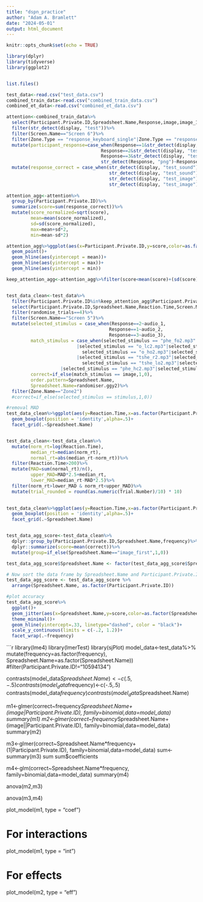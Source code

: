 ```yaml
---
title: "dspn_practice"
author: "Adam A. Bramlett"
date: "2024-05-01"
output: html_document
---
```


```r
knitr::opts_chunk$set(echo = TRUE)

library(dplyr)
library(tidyverse)
library(ggplot2)


list.files()
```
```r
test_data<-read.csv("test_data.csv")
combined_train_data<-read.csv("combined_train_data.csv")
combined_et_data<-read.csv("combined_et_data.csv")
```

```r

attention<-combined_train_data%>%
  select(Participant.Private.ID,Spreadsheet.Name,Response,image,image_1:image_3,display,sound_stimuli,audio_1,audio_2,audio_3,Screen.Name,Zone.Name,Zone.Type,tester_1:tester_3)%>%
  filter(str_detect(display, "test"))%>%
  filter(Screen.Name=="Screen 6")%>%
  filter(Zone.Type == "response_keyboard_single"|Zone.Type == "response_button_image")%>%
  mutate(participant_response=case_when(Response==1&str_detect(display, "test_sound")~tester_1,
                                   Response==2&str_detect(display, "test_sound")~tester_2,
                                   Response==3&str_detect(display, "test_sound")~tester_3,
                                   str_detect(Response, "png")~Response))%>%
  mutate(response_correct = case_when(str_detect(display, "test_sound")&sound_stimuli==participant_response~0,
                                      str_detect(display, "test_sound")&sound_stimuli!=participant_response~1,
                                      str_detect(display, "test_image")&image==participant_response~0,
                                      str_detect(display, "test_image")&image!=participant_response~1))
  
attention_agg<-attention%>%
  group_by(Participant.Private.ID)%>%
  summarize(score=sum(response_correct))%>%
  mutate(score_normalized=sqrt(score),
         mean=mean(score_normalized),
         sd=sd(score_normalized),
         max=mean+sd*2,
         min=mean-sd*2)

attention_agg%>%ggplot(aes(x=Participant.Private.ID,y=score,color=as.factor(Participant.Private.ID)))+
  geom_point()+
  geom_hline(aes(yintercept = mean))+
  geom_hline(aes(yintercept = max))+
  geom_hline(aes(yintercept = min))

keep_attention_agg<-attention_agg%>%filter(score<mean(score)+(sd(score)*2))
```

```r

```



```r
test_data_clean<-test_data%>%
  filter(Participant.Private.ID%in%keep_attention_agg$Participant.Private.ID)%>%
  select(Participant.Private.ID,Spreadsheet.Name,Reaction.Time,Screen.Name,Zone.Name,Response,Reaction.Time,image,audio_1,audio_2,audio_3,stimulus,randomise_trials,frequency,segment,image,Trial.Number,randomiser.ggy2)%>%
  filter(randomise_trials==4)%>%
  filter(Screen.Name=="Screen 5")%>%
  mutate(selected_stimulus = case_when(Response==2~audio_1,
                                      Response==1~audio_2,
                                      Response==3~audio_3),
         match_stimulus = case_when(selected_stimulus == "phe_fo2.mp3"|selected_stimulus == "phe_fo.mp3"
                          |selected_stimulus == "o_lc2.mp3"|selected_stimulus == "o_lc.mp3"~"bluesquare.png",
                            selected_stimulus == "o_ho2.mp3"|selected_stimulus == "o_ho.mp3"
                          |selected_stimulus == "tshe_r2.mp3"|selected_stimulus == "tshe_r.mp3"~"redcircle.png",
                            selected_stimulus == "tshe_lo2.mp3"|selected_stimulus == "tshe_lo.mp3"
                    |selected_stimulus == "phe_hc2.mp3"|selected_stimulus == "phe_hc.mp3"~"yellowtriangle.png"),
         correct=if_else(match_stimulus == image,1,0),
         order.pattern=Spreadsheet.Name,
         Spreadsheet.Name=randomiser.ggy2)%>%
  filter(Zone.Name=="Zone2")
  #correct=if_else(selected_stimulus == stimulus,1,0))

#removal MAD
test_data_clean%>%ggplot(aes(y=Reaction.Time,x=as.factor(Participant.Private.ID),fill=as.factor(Participant.Private.ID)))+
  geom_boxplot(position = 'identity',alpha=.5)+
  facet_grid(.~Spreadsheet.Name)


test_data_clean<-test_data_clean%>%
  mutate(norm_rt=log(Reaction.Time),
         median_rt=median(norm_rt),
         normal_rt=abs(median_rt-norm_rt))%>%
  filter(Reaction.Time>200)%>%
  mutate(MAD=sum(normal_rt)/n(),
         upper_MAD=MAD*2.5+median_rt,
         lower_MAD=median_rt-MAD*2.5)%>%
  filter(norm_rt>lower_MAD & norm_rt<upper_MAD)%>%
  mutate(trial_rounded = round(as.numeric(Trial.Number)/10) * 10)
  

test_data_clean%>%ggplot(aes(y=Reaction.Time,x=as.factor(Participant.Private.ID),fill=as.factor(Participant.Private.ID)))+
  geom_boxplot(position = 'identity',alpha=.5)+
  facet_grid(.~Spreadsheet.Name)


test_data_agg_score<-test_data_clean%>%
  dplyr::group_by(Participant.Private.ID,Spreadsheet.Name,frequency)%>%
  dplyr::summarize(score=mean(correct))%>%
  mutate(group=if_else(Spreadsheet.Name=="image_first",1,0))

test_data_agg_score$Spreadsheet.Name <- factor(test_data_agg_score$Spreadsheet.Name)

# Now sort the data frame by Spreadsheet.Name and Participant.Private.ID
test_data_agg_score <- test_data_agg_score %>%
  arrange(Spreadsheet.Name, as.factor(Participant.Private.ID))

#plot accuracy
test_data_agg_score%>%
  ggplot()+
  geom_jitter(aes(x=Spreadsheet.Name,y=score,color=as.factor(Spreadsheet.Name)),size=3)+
  theme_minimal()+
  geom_hline(yintercept=.33, linetype="dashed", color = "black")+
  scale_y_continuous(limits = c(-.2, 1.2))+
  facet_wrap(.~frequency)
```

```r
library(lme4)
library(lmerTest)
library(sjPlot)
model_data<-test_data%>%
  mutate(frequency=as.factor(frequency),
         Spreadsheet.Name=as.factor(Spreadsheet.Name))
  #filter(Participant.Private.ID!="10594134")

contrasts(model_data$Spreadsheet.Name)<-c(.5,-.5)
contrasts(model_data$frequency)<-c(-.5,.5)
contrasts(model_data$frequency)
contrasts(model_data$Spreadsheet.Name)

m1<-glmer(correct~frequency*Spreadsheet.Name+(image|Participant.Private.ID),
          family=binomial,data=model_data)
summary(m1)
m2<-glmer(correct~frequency*Spreadsheet.Name+(image||Participant.Private.ID),
          family=binomial,data=model_data)
summary(m2)

m3<-glmer(correct~Spreadsheet.Name*frequency+(1|Participant.Private.ID),
          family=binomial,data=model_data)
sum<-summary(m3)
sum
sum$coefficients

m4<-glm(correct~Spreadsheet.Name*frequency,
          family=binomial,data=model_data)
summary(m4)


anova(m2,m3)

anova(m3,m4)

plot_model(m1, type = "coef")

# For interactions
plot_model(m1, type = "int")

# For effects
plot_model(m2, type = "eff")


